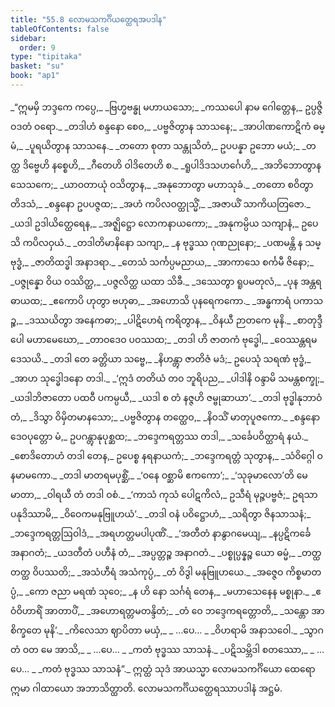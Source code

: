 ```yaml
---
title: "55.8 လောမသကင်္ဂိယတ္ထေရအပဒါန"
tableOfContents: false
sidebar:
  order: 9
type: "tipitaka"
basket: "su"
book: "ap1"
---
```



<DynamicBreadcrumb />

<Division number="225" book="ap1">

<Paragraph number="7573" type="verses" book="ap1">
_“ဣမမှိ ဘဒ္ဒကေ ကပ္ပေ,_  
_ဗြဟ္မဗန္ဓု မဟာယသော;_  
_ကဿပေါ နာမ ဂေါတ္တေန,_  
ဥပ္ပဇ္ဇိ ဝဒတံ ဝရော._  

</Paragraph>

</Division>
<Division number="226" book="ap1">

<Paragraph number="7574" type="verses" book="ap1">
_တဒါဟံ စန္ဒနော စေဝ,_  
_ပဗ္ဗဇိတွာန သာသနေ;_  
_အာပါဏကောဋိကံ ဓမ္မံ,_  
_ပူရယိတွာန သာသနေ._  

</Paragraph>

</Division>
<Division number="227" book="ap1">

<Paragraph number="7575" type="verses" book="ap1">
_တတော စုတာ သန္တုသိတံ,_  
ဥပပန္နာ ဥဘော မယံ;_  
_တတ္ထ ဒိဗ္ဗေဟိ နစ္စေဟိ,_  
_ဂီတေဟိ ဝါဒိတေဟိ စ._  

</Paragraph>

</Division>
<Division number="228" book="ap1">

<Paragraph number="7576" type="verses" book="ap1">
_ရူပါဒိဒသဟင်္ဂေဟိ,_  
_အဘိဘောတွာန သေသကေ;_  
_ယာဝတာယုံ ဝသိတွာန,_  
_အနုဘောတွာ မဟာသုခံ._  

</Paragraph>

</Division>
<Division number="229" book="ap1">

<Paragraph number="7577" type="verses" book="ap1">
_တတော စဝိတွာ တိဒသံ,_  
_စန္ဒနော ဥပပဇ္ဇထ;_  
_အဟံ ကပိလဝတ္ထုသ္မိံ,_  
_အဇာယိံ သာကိယတြဇော._  

</Paragraph>

</Division>
<Division number="230" book="ap1">

<Paragraph number="7578" type="verses" book="ap1">
_ယဒါ ဥဒါယိတ္ထေရေန,_  
_အဇ္ဈိဋ္ဌော လောကနာယကော;_  
_အနုကမ္ပိယ သကျာနံ,_  
ဥပေသိ ကပိလဝှယံ._  

</Paragraph>

</Division>
<Division number="231" book="ap1">

<Paragraph number="7579" type="verses" book="ap1">
_တဒါတိမာနိနော သကျာ,_  
_န ဗုဒ္ဓဿ ဂုဏညုနော;_  
_ပဏမန္တိ န သမ္ဗုဒ္ဓံ,_  
_ဇာတိထဒ္ဓါ အနာဒရာ._  

</Paragraph>

</Division>
<Division number="232" book="ap1">

<Paragraph number="7580" type="verses" book="ap1">
_တေသံ သင်္ကပ္ပမညာယ,_  
_အာကာသေ စင်္ကမီ ဇိနော;_  
_ပဇ္ဇုန္နော ဝိယ ဝဿိတ္ထ,_  
_ပဇ္ဇလိတ္ထ ယထာ သိခီ._  

</Paragraph>

</Division>
<Division number="233" book="ap1">

<Paragraph number="7581" type="verses" book="ap1">
_ဒဿေတွာ ရူပမတုလံ,_  
_ပုန အန္တရဓာယထ;_  
_ဧကောပိ ဟုတွာ ဗဟုဓာ,_  
_အဟောသိ ပုနရေကကော._  

</Paragraph>

</Division>
<Division number="234" book="ap1">

<Paragraph number="7582" type="verses" book="ap1">
_အန္ဓကာရံ ပကာသဉ္စ,_  
_ဒဿယိတွာ အနေကဓာ;_  
_ပါဋိဟေရံ ကရိတွာန,_  
_ဝိနယီ ဉာတကေ မုနိ._  

</Paragraph>

</Division>
<Division number="235" book="ap1">

<Paragraph number="7583" type="verses" book="ap1">
_စာတုဒ္ဒီပေါ မဟာမေဃော,_  
_တာဝဒေဝ ပဝဿထ;_  
_တဒါ ဟိ ဇာတကံ ဗုဒ္ဓေါ,_  
_ဝေဿန္တရမဒေသယိ._  

</Paragraph>

</Division>
<Division number="236" book="ap1">

<Paragraph number="7584" type="verses" book="ap1">
_တဒါ တေ ခတ္တိယာ သဗ္ဗေ,_  
_နိဟန္တွာ ဇာတိဇံ မဒံ;_  
ဥပေသုံ သရဏံ ဗုဒ္ဓံ,_  
_အာဟ သုဒ္ဓေါဒနော တဒါ._  

</Paragraph>

</Division>
<Division number="237" book="ap1">

<Paragraph number="7585" type="verses" book="ap1">
_‘ဣဒံ တတိယံ တဝ ဘူရိပည,_  
_ပါဒါနိ ဝန္ဒာမိ သမန္တစက္ခု;_  
_ယဒါဘိဇာတော ပထဝီ ပကမ္ပယီ,_  
_ယဒါ စ တံ နဇ္ဇဟိ ဇမ္ဗုဆာယာ’._  

</Paragraph>

</Division>
<Division number="238" book="ap1">

<Paragraph number="7586" type="verses" book="ap1">
_တဒါ ဗုဒ္ဓါနုဘာဝံ တံ,_  
_ဒိသွာ ဝိမှိတမာနသော;_  
_ပဗ္ဗဇိတွာန တတ္ထေဝ,_  
_နိဝသိံ မာတုပူဇကော._  

</Paragraph>

</Division>
<Division number="239" book="ap1">

<Paragraph number="7587" type="verses" book="ap1">
_စန္ဒနော ဒေဝပုတ္တော မံ,_  
ဥပဂန္တွာနုပုစ္ဆထ;_  
_ဘဒ္ဒေကရတ္တဿ တဒါ,_  
_သင်္ခေပဝိတ္ထာရံ နယံ._  

</Paragraph>

</Division>
<Division number="240" book="ap1">

<Paragraph number="7588" type="verses" book="ap1">
_စောဒိတောဟံ တဒါ တေန,_  
ဥပေစ္စ နရနာယကံ;_  
_ဘဒ္ဒေကရတ္တံ သုတွာန,_  
_သံဝိဂ္ဂေါ ဝနမာမကော._  

</Paragraph>

</Division>
<Division number="241" book="ap1">

<Paragraph number="7589" type="verses" book="ap1">
_တဒါ မာတရမပုစ္ဆိံ,_  
_‘ဝနေ ဝစ္ဆာမိ ဧကကော’;_  
_‘သုခုမာလော’တိ မေ မာတာ,_  
_ဝါရယီ တံ တဒါ ဝစံ._  

</Paragraph>

</Division>
<Division number="242" book="ap1">

<Paragraph number="7590" book="ap1">
_‘ကာသံ ကုသံ ပေါဋကိလံ,_  
ဥသီရံ မုဉ္ဇပဗ္ဗဇံ;_  
ဥရသာ ပနုဒိဿာမိ,_  
_ဝိဝေကမနုဗြူဟယံ’._  

</Paragraph>

</Division>
<Division number="243" book="ap1">

<Paragraph number="7591" type="verses" book="ap1">
_တဒါ ဝနံ ပဝိဋ္ဌောဟံ,_  
_သရိတွာ ဇိနသာသနံ;_  
_ဘဒ္ဒေကရတ္တဩဝါဒံ,_  
_အရဟတ္တမပါပုဏိံ._  

</Paragraph>

</Division>
<Division number="244" book="ap1">

<Paragraph number="7592" type="verses" book="ap1">
_‘အတီတံ နာနွာဂမေယျ,_  
_နပ္ပဋိကင်္ခေ အနာဂတံ;_  
_ယဒတီတံ ပဟီနံ တံ,_  
_အပ္ပတ္တဉ္စ အနာဂတံ._  

</Paragraph>

</Division>
<Division number="245" book="ap1">

<Paragraph number="7593" type="verses" book="ap1">
_ပစ္စုပ္ပန္နဉ္စ ယော ဓမ္မံ,_  
_တတ္ထ တတ္ထ ဝိပဿတိ;_  
_အသံဟီရံ အသံကုပ္ပံ,_  
_တံ ဝိဒွါ မနုဗြူဟယေ._  

</Paragraph>

</Division>
<Division number="246" book="ap1">

<Paragraph number="7594" type="verses" book="ap1">
_အဇ္ဇေဝ ကိစ္စမာတပ္ပံ,_  
_ကော ဇညာ မရဏံ သုဝေ;_  
_န ဟိ နော သင်္ဂရံ တေန,_  
_မဟာသေနေန မစ္စုနာ._  

</Paragraph>

</Division>
<Division number="247" book="ap1">

<Paragraph number="7595" type="verses" book="ap1">
_ဧဝံဝိဟာရိံ အာတာပိံ,_  
_အဟောရတ္တမတန္ဒိတံ;_  
_တံ ဝေ ဘဒ္ဒေကရတ္တောတိ,_  
_သန္တော အာစိက္ခတေ မုနိ’._  

</Paragraph>

</Division>
<Division number="248" book="ap1">

<Paragraph number="7596" type="verses" book="ap1">
_ကိလေသာ ဈာပိတာ မယှံ,_  
_ …ပေ… _  
_ဝိဟရာမိ အနာသဝေါ._  

</Paragraph>

</Division>
<Division number="249" book="ap1">

<Paragraph number="7597" type="verses" book="ap1">
_သွာဂတံ ဝတ မေ အာသိ,_  
_ …ပေ… _  
_ကတံ ဗုဒ္ဓဿ သာသနံ._  

</Paragraph>

</Division>
<Division number="250" book="ap1">

<Paragraph number="7598" type="verses" book="ap1">
_ပဋိသမ္ဘိဒါ စတဿော,_  
_ …ပေ… _  
_ကတံ ဗုဒ္ဓဿ သာသနံ”._  

</Paragraph>

<Paragraph number="7599" book="ap1">
ဣတ္ထံ သုဒံ အာယသ္မာ လောမသကင်္ဂိယော ထေရော ဣမာ ဂါထာယော အဘာသိတ္ထာတိ.

</Paragraph>
</Division>

<Paragraph number="7600" type="center" book="ap1">
လောမသကင်္ဂိယတ္ထေရဿာပဒါနံ အဋ္ဌမံ.
</Paragraph>